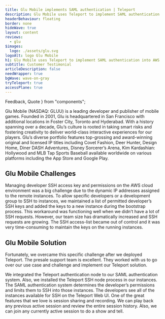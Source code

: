 ```yaml
---
title: Glu Mobile implements SAML authentication | Teleport
description: Glu Mobile uses Teleport to implement SAML authentication into AWS cloud instances, making security and audit jobs easy.
headerBehaviour: floating
border: none
hideWave: true
layout: content
reviews:
  - glu
$images:
  logo: ./assets/glu.svg
logoAlt: logo Glu Mobile
h1: Glu Mobile uses Teleport to implement SAML authentication into AWS cloud instances
subtitle: Customer Testimonial
articleDescription: false
needWrapper: true
bgWave: wave-on-gray
tryTeleport: true
accessPlane: true
---
```


  Feedback,
  Quote
} from "components";

<Quote title="Glu Mobile Overview">
  Glu Mobile (NASDAQ: GLUU) is a leading developer and publisher of mobile games. Founded in 2001, Glu is headquartered in San Francisco with additional locations in Foster City, Toronto and Hyderabad. With a history spanning over a decade, Glu’s culture is rooted in taking smart risks and fostering creativity to deliver world-class interactive experiences for our players. Glu’s diverse portfolio features top-grossing and award-winning original and licensed IP titles including Covet Fashion, Deer Hunter, Design Home, Diner DASH Adventures, Disney Sorcerer’s Arena, Kim Kardashian: Hollywood and MLB Tap Sports Baseball available worldwide on various platforms including the App Store and Google Play.
</Quote>

## Glu Mobile Challenges
Managing developer SSH access key and permissions on the AWS cloud environment was a big challenge due to the dynamic IP addresses assigned to the remote instances. To allow specific developers or a development group to SSH to instances, we maintained a list of permitted developer’s SSH keys and added the keys to a new instance during the bootstrap process. This workaround was functioning well when we didn’t have a lot of SSH requests. However, our team size has dramatically increased and SSH requests are growing. The SSH access-list became out of control and it was very time-consuming to maintain the keys on the running instances.

## Glu Mobile Solution
Fortunately, we overcame this specific challenge after we deployed Teleport. The presale support team is excellent. They worked with us to go over our use case and challenge and implement our Teleport solution.

We integrated the Teleport authentication node to our SAML authentication system. Also, we installed the Teleport SSH node process in our instances. The SAML authentication system determines the developer’s permissions and limits them to SSH into those instances. The developers see all of the instances available for SSH on the Teleport Web UI. One of the great features that we love is session sharing and recording. We can play back any previous active session and review the entire session history. Also, we can join any currently active session to do a show and tell.

<Feedback reviews={meta.reviews} />
